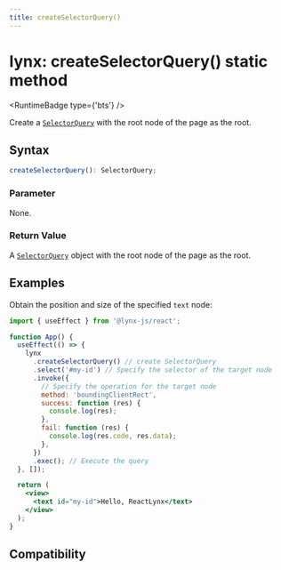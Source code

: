 ```yaml
---
title: createSelectorQuery()
---
```



# lynx: createSelectorQuery() static method

<RuntimeBadge type={'bts'} />

Create a [`SelectorQuery`] with the root node of the page as the root.

## Syntax

```ts
createSelectorQuery(): SelectorQuery;
```

### Parameter

None.

### Return Value

A [`SelectorQuery`] object with the root node of the page as the root.

## Examples

Obtain the position and size of the specified `text` node:

```jsx
import { useEffect } from '@lynx-js/react';

function App() {
  useEffect(() => {
    lynx
      .createSelectorQuery() // create SelectorQuery
      .select('#my-id') // Specify the selector of the target node
      .invoke({
        // Specify the operation for the target node
        method: 'boundingClientRect',
        success: function (res) {
          console.log(res);
        },
        fail: function (res) {
          console.log(res.code, res.data);
        },
      })
      .exec(); // Execute the query
  }, []);

  return (
    <view>
      <text id="my-id">Hello, ReactLynx</text>
    </view>
  );
}
```

[`SelectorQuery`]: ../selector-query.mdx

## Compatibility


<LegacyCompatTable metadata="lynx-api/lynx/createSelectorQuery" />

